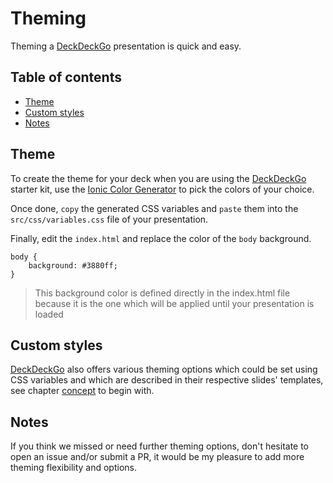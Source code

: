 
<Meta title="Edit/Theming" />

# Theming

Theming a [DeckDeckGo] presentation is quick and easy.

## Table of contents

- [Theme](#app-edit-theming-theme)
- [Custom styles](#app-edit-theming-custom-styles)
- [Notes](#app-edit-theming-notes)

## Theme

To create the theme for your deck when you are using the [DeckDeckGo] starter kit, use the [Ionic Color Generator](https://ionicframework.com/docs/theming/color-generator) to pick the colors of your choice.

Once done, `copy` the generated CSS variables and `paste` them into the `src/css/variables.css` file of your presentation.

Finally, edit the `index.html` and replace the color of the `body` background.

```
body {
    background: #3880ff;
}
```

> This background color is defined directly in the index.html file because it is the one which will be applied until your presentation is loaded

## Custom styles

[DeckDeckGo] also offers various theming options which could be set using CSS variables and which are described in their respective slides' templates, see chapter [concept](/slides/concept) to begin with.

## Notes

If you think we missed or need further theming options, don't hesitate to open an issue and/or submit a PR, it would be my pleasure to add more theming flexibility and options.

[DeckDeckGo]: https://deckdeckgo.com
